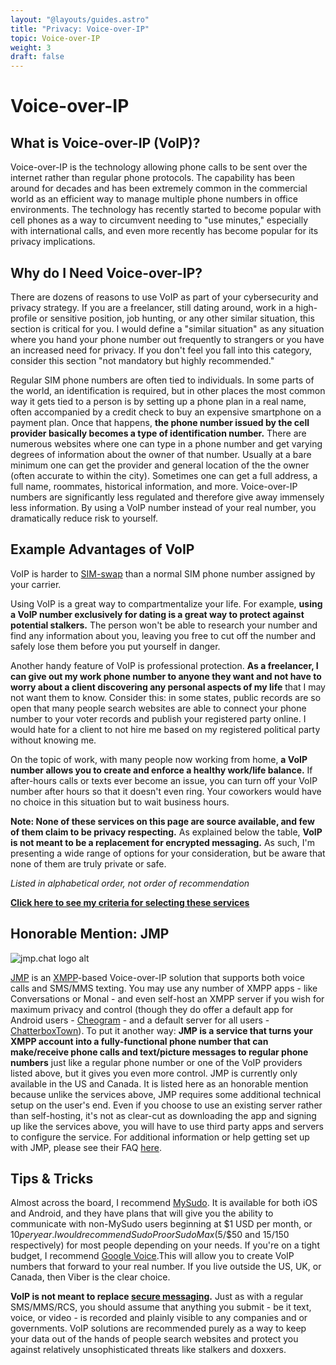 ```yaml
---
layout: "@layouts/guides.astro"
title: "Privacy: Voice-over-IP"
topic: Voice-over-IP
weight: 3
draft: false
---
```



# Voice-over-IP

## What is Voice-over-IP (VoIP)?

Voice-over-IP is the technology allowing phone calls to be sent over the internet rather than regular phone protocols. The capability has been around for decades and has been extremely common in the commercial world as an efficient way to manage multiple phone numbers in office environments. The technology has recently started to become popular with cell phones as a way to circumvent needing to "use minutes," especially with international calls, and even more recently has become popular for its privacy implications.

## Why do I Need Voice-over-IP?

There are dozens of reasons to use VoIP as part of your cybersecurity and privacy strategy. If you are a freelancer, still dating around, work in a high-profile or sensitive position, job hunting, or any other similar situation, this section is critical for you. I would define a "similar situation" as any situation where you hand your phone number out frequently to strangers or you have an increased need for privacy. If you don't feel you fall into this category, consider this section "not mandatory but highly recommended."

Regular SIM phone numbers are often tied to individuals. In some parts of the world, an identification is required, but in other places the most common way it gets tied to a person is by setting up a phone plan in a real name, often accompanied by a credit check to buy an expensive smartphone on a payment plan. Once that happens, **the phone number issued by the cell provider basically becomes a type of identification number.** There are numerous websites where one can type in a phone number and get varying degrees of information about the owner of that number. Usually at a bare minimum one can get the provider and general location of the the owner (often accurate to within the city). Sometimes one can get a full address, a full name, roommates, historical information, and more. Voice-over-IP numbers are significantly less regulated and therefore give away immensely less information. By using a VoIP number instead of your real number, you dramatically reduce risk to yourself.

## Example Advantages of VoIP

VoIP is harder to [SIM-swap](https://us.norton.com/blog/mobile/sim-swap-fraud) than a normal SIM phone number assigned by your carrier.

Using VoIP is a great way to compartmentalize your life. For example, **using a VoIP number exclusively for dating is a great way to protect against potential stalkers.** The person won't be able to research your number and find any information about you, leaving you free to cut off the number and safely lose them before you put yourself in danger.

Another handy feature of VoIP is professional protection. **As a freelancer, I can give out my work phone number to anyone they want and not have to worry about a client discovering any personal aspects of my life** that I may not want them to know. Consider this: in some states, public records are so open that many people search websites are able to connect your phone number to your voter records and publish your registered party online. I would hate for a client to not hire me based on my registered political party without knowing me.

On the topic of work, with many people now working from home, **a VoIP number allows you to create and enforce a healthy work/life balance.** If after-hours calls or texts ever become an issue, you can turn off your VoIP number after hours so that it doesn't even ring. Your coworkers would have no choice in this situation but to wait business hours.

**Note: None of these services on this page are source available, and few of them claim to be privacy respecting.** As explained below the table, **VoIP is not meant to be a replacement for encrypted messaging.** As such, I'm presenting a wide range of options for your consideration, but be aware that none of them are truly private or safe.

_Listed in alphabetical order, not order of recommendation_

<ProsAndCons data={data} headingLevel={4} />

**[Click here to see my criteria for selecting these services](/criteria#voip)**

## Honorable Mention: JMP

<img
  src="/images/logos/jmp.png"
  alt="jmp.chat logo alt"
  class="float-left mx-6 w-24"
/>

[JMP](https://jmp.chat/) is an [XMPP](https://xmpp.org/)-based Voice-over-IP solution that supports both voice calls and SMS/MMS texting. You may use any number of XMPP apps - like Conversations or Monal - and even self-host an XMPP server if you wish for maximum privacy and control (though they do offer a default app for Android users - [Cheogram](https://cheogram.com/) - and a default server for all users - [ChatterboxTown](https://chatterboxtown.us/)). To put it another way: **JMP is a service that turns your XMPP account into a fully-functional phone number that can make/receive phone calls and text/picture messages to regular phone numbers** just like a regular phone number or one of the VoIP providers listed above, but it gives you even more control. JMP is currently only available in the US and Canada. It is listed here as an honorable mention because unlike the services above, JMP requires some additional technical setup on the user's end. Even if you choose to use an existing server rather than self-hosting, it's not as clear-cut as downloading the app and signing up like the services above, you will have to use third party apps and servers to configure the service. For additional information or help getting set up with JMP, please see their FAQ [here](https://jmp.chat/faq/).

## Tips & Tricks

Almost across the board, I recommend [MySudo](https://mysudo.com/). It is available for both iOS and Android, and they have plans that will give you the ability to communicate with non-MySudo users beginning at $1 USD per month, or $10 per year. I would recommend SudoPro or SudoMax ($5/$50 and $15/$150 respectively) for most people depending on your needs. If you're on a tight budget, I recommend [Google Voice](https://www.google.com/voice).This will allow you to create VoIP numbers that forward to your real number. If you live outside the US, UK, or Canada, then Viber is the clear choice.

**VoIP is not meant to replace [secure messaging](/guides/less-important/messaging).** Just as with a regular SMS/MMS/RCS, you should assume that anything you submit - be it text, voice, or video - is recorded and plainly visible to any companies and or governments. VoIP solutions are recommended purely as a way to keep your data out of the hands of people search websites and protect you against relatively unsophisticated threats like stalkers and doxxers.
